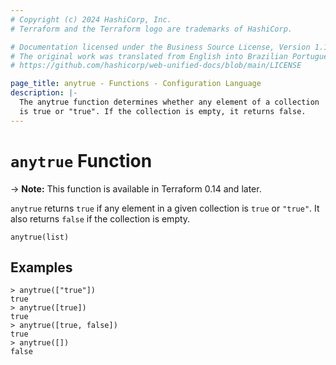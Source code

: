 ```yaml
---
# Copyright (c) 2024 HashiCorp, Inc.
# Terraform and the Terraform logo are trademarks of HashiCorp.

# Documentation licensed under the Business Source License, Version 1.1.
# The original work was translated from English into Brazilian Portuguese.
# https://github.com/hashicorp/web-unified-docs/blob/main/LICENSE

page_title: anytrue - Functions - Configuration Language
description: |-
  The anytrue function determines whether any element of a collection
  is true or "true". If the collection is empty, it returns false.
---
```


# `anytrue` Function

-> **Note:** This function is available in Terraform 0.14 and later.

`anytrue` returns `true` if any element in a given collection is `true`
or `"true"`. It also returns `false` if the collection is empty.

```hcl
anytrue(list)
```

## Examples

```command
> anytrue(["true"])
true
> anytrue([true])
true
> anytrue([true, false])
true
> anytrue([])
false
```
